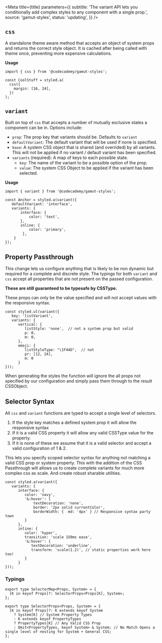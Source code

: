 
<Meta
  title={title}
  parameters={{
    subtitle:
      'The variant API lets you conditionally add complex styles to any component with a single prop.',
    source: 'gamut-styles',
    status: 'updating',
  }}
/>

## `css`

A standalone theme aware method that accepts an object of system props and returns the correct style object. It is cached after being called with theme once, preventing more expensive calculations.

**Usage**

```tsx
import { css } from '@codecademy/gamut-styles';

const CoolStuff = styled.a(
  css({
    margin: [16, 24],
  })
);
```

## `variant`

Built on top of `css` that accepts a number of mutually exclusive states a component can be in. Options include:

- `prop`: The prop key that variants should be. Defaults to `variant`
- `defaultVariant`: The default variant that will be used if none is specified.
- `base`: A system CSS object that is shared (and overrided) by all variants. This will not be applied if no variant / default variant has been specified.
- `variants` (required): A map of keys to each possible state.
  - `key`: The name of the variant to be a possible option of the prop.
  - `value`: The system CSS Object to be applied if the variant has been selected.

**Usage**

```tsx
import { variant } from '@codecademy/gamut-styles';

const Anchor = styled.a(variant({
   defaultVariant: 'interface',
   variants: {
       interface: {
           color: 'text',
       },
       inline: {
           color: 'primary',
        },
    }
});
```

## Property Passthrough

This change lets us configure anything that is likely to be non dynamic but required for a complete and discrete style. The typings for both `variant` and `css` accept all properties that are not present on the passed configuration.

**These are still guaranteed to be typesafe by CSSType.**

These props can only be the value specified and will not accept values with the responsive syntax.

```tsx
const styled.ul(variant({
   key: 'listVariant',
   variants: {
      vertical: {
         listStyle: 'none',  // not a system prop but valid
         p: 0,
         m: 0,
      },
      emoji: {
         listStyleType: "\1F44D",  // not
         pr: [12, 24],
         m: 0
      }
}));
```

When generating the styles the function will ignore the all props not specified by our configuration and simply pass them through to the result CSSObject.

## Selector Syntax

All `css` and `variant` functions are typed to accept a single level of selectors.

1. If the style key matches a defined system prop it will allow the responsive syntax
2. If it is a valid CSS property it will allow any valid CSSType value for the property.
3. If it is none of these we assume that it is a valid selector and accept a valid configuration of 1 & 2.

This lets you specify scoped selector syntax for anything not matching a valid CSS prop or system property. This with the addition of the CSS Passthrough will allows us to create complete variants for much more complex css as scale. And create robust sharable utilities.

```tsx
const styled.a(variant({
   variants: {
      interface: {
         color: 'navy',
         '&:hover': {
             textDecoration: 'none',
             border: '2px solid currentColor',
             borderWidth: {  md: '4px' } // Responsive syntax party town
         }
      },
      inline: {
         color: 'hyper',
         transition: 'scale 150ms ease',
         '&:hover': {
            textDecoration: 'underline',
            transform: 'scale(1.2)', // static properties work here too!
         }
      }
}));
```

### Typings

```tsx
export type SelectorMap<Props, System> = {
  [K in keyof Props]?: SelectorProps<Props[K], System>;
};

export type SelectorProps<Props, System> = {
  [K in keyof Props]?: K extends keyof System
    ? System[K] // System Property Types
    : K extends keyof PropertyTypes
    ? PropertyTypes[K] // Any Valid CSS Prop
    : Omit<PropertyTypes, keyof System> & System; // No Match Opens a single level of nesting for System + General CSS;
};
```
